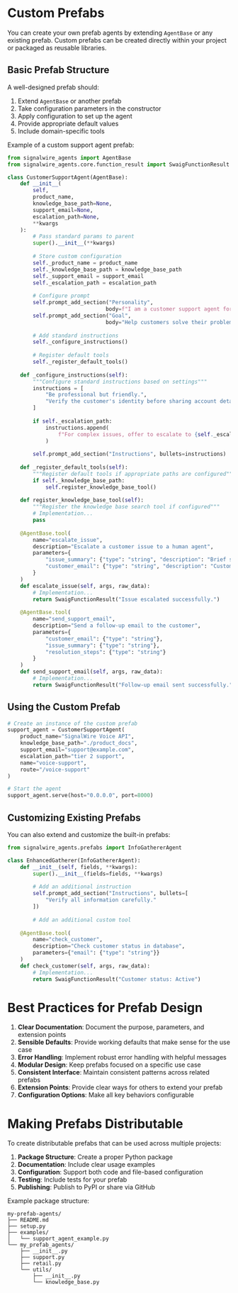 # Custom Prefabs

You can create your own prefab agents by extending `AgentBase` or any existing prefab. Custom prefabs can be created directly within your project or packaged as reusable libraries.

## Basic Prefab Structure

A well-designed prefab should:

1. Extend `AgentBase` or another prefab
2. Take configuration parameters in the constructor
3. Apply configuration to set up the agent
4. Provide appropriate default values
5. Include domain-specific tools

Example of a custom support agent prefab:

```python
from signalwire_agents import AgentBase
from signalwire_agents.core.function_result import SwaigFunctionResult

class CustomerSupportAgent(AgentBase):
    def __init__(
        self,
        product_name,
        knowledge_base_path=None,
        support_email=None,
        escalation_path=None,
        **kwargs
    ):
        # Pass standard params to parent
        super().__init__(**kwargs)
        
        # Store custom configuration
        self._product_name = product_name
        self._knowledge_base_path = knowledge_base_path
        self._support_email = support_email
        self._escalation_path = escalation_path
        
        # Configure prompt
        self.prompt_add_section("Personality", 
                               body=f"I am a customer support agent for {product_name}.")
        self.prompt_add_section("Goal", 
                               body="Help customers solve their problems effectively.")
        
        # Add standard instructions
        self._configure_instructions()
        
        # Register default tools
        self._register_default_tools()
    
    def _configure_instructions(self):
        """Configure standard instructions based on settings"""
        instructions = [
            "Be professional but friendly.",
            "Verify the customer's identity before sharing account details."
        ]
        
        if self._escalation_path:
            instructions.append(
                f"For complex issues, offer to escalate to {self._escalation_path}."
            )
            
        self.prompt_add_section("Instructions", bullets=instructions)
    
    def _register_default_tools(self):
        """Register default tools if appropriate paths are configured"""
        if self._knowledge_base_path:
            self.register_knowledge_base_tool()
    
    def register_knowledge_base_tool(self):
        """Register the knowledge base search tool if configured"""
        # Implementation...
        pass
    
    @AgentBase.tool(
        name="escalate_issue",
        description="Escalate a customer issue to a human agent",
        parameters={
            "issue_summary": {"type": "string", "description": "Brief summary of the issue"},
            "customer_email": {"type": "string", "description": "Customer's email address"}
        }
    )
    def escalate_issue(self, args, raw_data):
        # Implementation...
        return SwaigFunctionResult("Issue escalated successfully.")
    
    @AgentBase.tool(
        name="send_support_email",
        description="Send a follow-up email to the customer",
        parameters={
            "customer_email": {"type": "string"},
            "issue_summary": {"type": "string"},
            "resolution_steps": {"type": "string"}
        }
    )
    def send_support_email(self, args, raw_data):
        # Implementation...
        return SwaigFunctionResult("Follow-up email sent successfully.")
```

## Using the Custom Prefab

```python
# Create an instance of the custom prefab
support_agent = CustomerSupportAgent(
    product_name="SignalWire Voice API",
    knowledge_base_path="./product_docs",
    support_email="support@example.com",
    escalation_path="tier 2 support",
    name="voice-support",
    route="/voice-support"
)

# Start the agent
support_agent.serve(host="0.0.0.0", port=8000)
```

## Customizing Existing Prefabs

You can also extend and customize the built-in prefabs:

```python
from signalwire_agents.prefabs import InfoGathererAgent

class EnhancedGatherer(InfoGathererAgent):
    def __init__(self, fields, **kwargs):
        super().__init__(fields=fields, **kwargs)
        
        # Add an additional instruction
        self.prompt_add_section("Instructions", bullets=[
            "Verify all information carefully."
        ])
        
        # Add an additional custom tool
        
    @AgentBase.tool(
        name="check_customer", 
        description="Check customer status in database",
        parameters={"email": {"type": "string"}}
    )
    def check_customer(self, args, raw_data):
        # Implementation...
        return SwaigFunctionResult("Customer status: Active")
```

# Best Practices for Prefab Design

1. **Clear Documentation**: Document the purpose, parameters, and extension points
2. **Sensible Defaults**: Provide working defaults that make sense for the use case
3. **Error Handling**: Implement robust error handling with helpful messages
4. **Modular Design**: Keep prefabs focused on a specific use case
5. **Consistent Interface**: Maintain consistent patterns across related prefabs
6. **Extension Points**: Provide clear ways for others to extend your prefab
7. **Configuration Options**: Make all key behaviors configurable

# Making Prefabs Distributable

To create distributable prefabs that can be used across multiple projects:

1. **Package Structure**: Create a proper Python package
2. **Documentation**: Include clear usage examples 
3. **Configuration**: Support both code and file-based configuration
4. **Testing**: Include tests for your prefab
5. **Publishing**: Publish to PyPI or share via GitHub

Example package structure:

```
my-prefab-agents/
├── README.md
├── setup.py
├── examples/
│   └── support_agent_example.py
└── my_prefab_agents/
    ├── __init__.py
    ├── support.py
    ├── retail.py
    └── utils/
        ├── __init__.py
        └── knowledge_base.py
```
